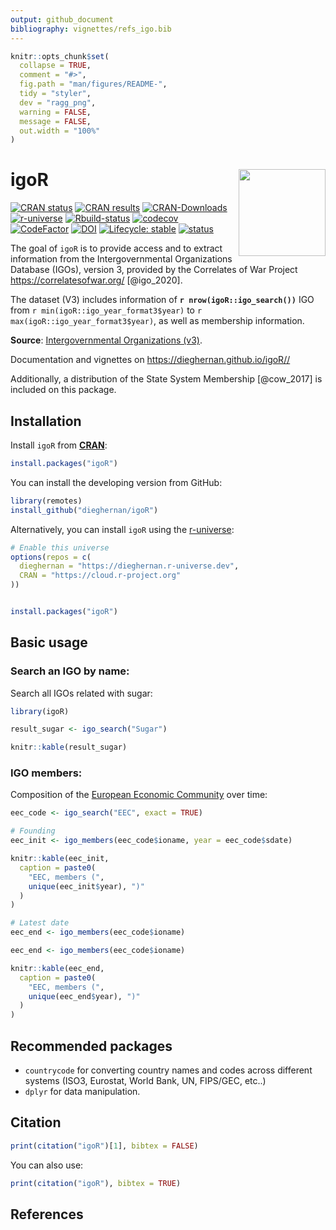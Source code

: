 ```yaml
---
output: github_document
bibliography: vignettes/refs_igo.bib
---
```


<!-- README.md is generated from README.Rmd. Please edit that file -->

```r
knitr::opts_chunk$set(
  collapse = TRUE,
  comment = "#>",
  fig.path = "man/figures/README-",
  tidy = "styler",
  dev = "ragg_png",
  warning = FALSE,
  message = FALSE,
  out.width = "100%"
)
```

# igoR <a href='https://dieghernan.github.io/igoR/'><img src="man/figures/logo.png" align="right" height="139"/></a>

<!-- badges: start -->

[![CRAN
status](https://www.r-pkg.org/badges/version/igoR)](https://CRAN.R-project.org/package=igoR)
[![CRAN
results](https://cranchecks.info/badges/worst/igoR)](https://cran.r-project.org/web/checks/check_results_igoR.html)
[![CRAN-Downloads](https://cranlogs.r-pkg.org/badges/grand-total/igoR)](https://cran.r-project.org/package=igoR)
[![r-universe](https://dieghernan.r-universe.dev/badges/igoR)](https://dieghernan.r-universe.dev/)
[![Rbuild-status](https://github.com/dieghernan/igoR/workflows/R-CMD-check/badge.svg)](https://github.com/dieghernan/igoR/actions)
[![codecov](https://codecov.io/gh/dieghernan/igoR/branch/main/graph/badge.svg?token=UH3VLTTTRE)](https://app.codecov.io/gh/dieghernan/igoR)
[![CodeFactor](https://www.codefactor.io/repository/github/dieghernan/igor/badge)](https://www.codefactor.io/repository/github/dieghernan/igor)
[![DOI](https://img.shields.io/badge/DOI-10.5281/zenodo.4442958-blue)](https://doi.org/10.5281/zenodo.4442958)
[![Lifecycle:
stable](https://img.shields.io/badge/lifecycle-stable-brightgreen.svg)](https://lifecycle.r-lib.org/articles/stages.html#stable)
[![status](https://tinyverse.netlify.com/badge/igoR)](https://CRAN.R-project.org/package=igoR)

<!-- badges: end -->

The goal of `igoR` is to provide access and to extract information from the
Intergovernmental Organizations Database (IGOs), version 3, provided by the
Correlates of War Project <https://correlatesofwar.org/> [@igo_2020].

The dataset (V3) includes information of **`r nrow(igoR::igo_search())`** IGO
from `r min(igoR::igo_year_format3$year)` to
`r max(igoR::igo_year_format3$year)`, as well as membership information.

**Source**: [Intergovernmental Organizations
(v3)](https://correlatesofwar.org/data-sets/IGOs).

Documentation and vignettes on <https://dieghernan.github.io/igoR//>

Additionally, a distribution of the State System Membership [@cow_2017] is
included on this package.

## Installation

Install `igoR` from [**CRAN**](https://CRAN.R-project.org/package=igoR):

```r
install.packages("igoR")
```

You can install the developing version from GitHub:

```r
library(remotes)
install_github("dieghernan/igoR")
```

Alternatively, you can install `igoR` using the
[r-universe](https://dieghernan.r-universe.dev/ui#builds):

```r
# Enable this universe
options(repos = c(
  dieghernan = "https://dieghernan.r-universe.dev",
  CRAN = "https://cloud.r-project.org"
))


install.packages("igoR")
```

## Basic usage

### Search an IGO by name:

Search all IGOs related with sugar:

```r
library(igoR)

result_sugar <- igo_search("Sugar")
```

```r
knitr::kable(result_sugar)
```

### IGO members:

Composition of the [European Economic
Community](https://en.wikipedia.org/wiki/European_Economic_Community) over time:

```r

eec_code <- igo_search("EEC", exact = TRUE)

# Founding
eec_init <- igo_members(eec_code$ioname, year = eec_code$sdate)
```

```r
knitr::kable(eec_init,
  caption = paste0(
    "EEC, members (",
    unique(eec_init$year), ")"
  )
)
```

``` r
# Latest date
eec_end <- igo_members(eec_code$ioname)
```

```r

eec_end <- igo_members(eec_code$ioname)

knitr::kable(eec_end,
  caption = paste0(
    "EEC, members (",
    unique(eec_end$year), ")"
  )
)
```

## Recommended packages

-   `countrycode` for converting country names and codes across different
    systems (ISO3, Eurostat, World Bank, UN, FIPS/GEC, etc..)
-   `dplyr` for data manipulation.

## Citation

```r
print(citation("igoR")[1], bibtex = FALSE)
```

You can also use:

```r
print(citation("igoR"), bibtex = TRUE)
```

## References
